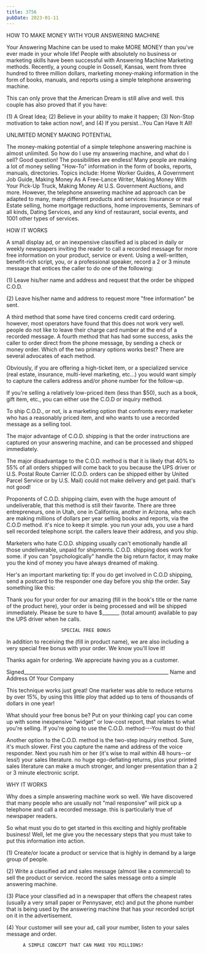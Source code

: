 ```yaml
---
title: 3756
pubDate: 2023-01-11
---
```


HOW TO MAKE MONEY WITH YOUR ANSWERING MACHINE

Your Answering Machine can be used to make MORE MONEY than you've
ever made in your whole life! People with absolutely no business
or marketing skills have been successful with Answering Machine
Marketing methods. Recently, a young couple in Gossell, Kansas,
went from three hundred to three million dollars, marketing
money-making information in the form of books, manuals, and
reports using a simple telephone answering machine.

This can only prove that the American Dream is still alive and
well. this couple has also proved that if you have:

(1) A Great Idea; (2) Believe in your ability to make it happen;
(3) Non-Stop motivation to take action now!, and (4) If you
persist...You Can Have It All!

UNLIMITED MONEY MAKING POTENTIAL

The money-making potential of a simple telephone answering
machine is almost unlimited. So how do I use my answering
machine, and what do I sell? Good question! The possibilities are
endless! Many people are making a lot of money selling "How-To"
information in the form of books, reports, manuals, directories.
Topics include: Home Worker Guides, A Government Job Guide,
Making Money As A Free-Lance Writer, Making Money With Your
Pick-Up Truck, Making Money At U.S. Government Auctions, and
more. However, the telephone answering machine ad approach can be
adapted to many, many different products and services: Insurance
or real Estate selling, home mortgage reductions, home
improvements, Seminars of all kinds, Dating Services, and any
kind of restaurant, social events, and 1001 other types of
services.

HOW IT WORKS

A small display ad, or an inexpensive classified ad is placed in
daily or weekly newspapers inviting the reader to call a recorded
message for more free information on your product, service or
event. Using a well-written, benefit-rich script, you, or a
professional speaker, record a 2 or 3 minute message that entices
the caller to do one of the following:

(1) Leave his/her name and address and request that the order be
shipped C.O.D.

(2) Leave his/her name and address to request more "free
information" be sent.

A third method that some have tired concerns credit card
ordering. however, most operators have found that this does not
work very well. people do not like to leave their charge card
number at the end of a recorded message. A fourth method that has
had some success, asks the caller to order direct from the phone
message, by sending a check or money order. Which of the two
primary options works best? There are several advocates of each
method.

Obviously, if you are offering a high-ticket item, or a
specialized service (real estate, insurance, multi-level
marketing, etc...) you would want simply to capture the callers
address and/or phone number for the follow-up.

If you're selling a relatively low-priced item (less than $50),
such as a book, gift item, etc., you can either use the C.O.D or
inquiry method.

To ship C.O.D., or not, is a marketing option that confronts
every marketer who has a reasonably priced item, and who wants to
use a recorded message as a selling tool.

The major advantage of C.O.D. shipping is that the order
instructions are captured on your answering machine, and can be
processed and shipped immediately.

The major disadvantage to the C.O.D. method is that it is likely
that 40% to 55% of all orders shipped will come back to you
because the UPS driver or U.S. Postal Route Carrier (C.O.D.
orders can be shipped either by United Parcel Service or by U.S.
Mail) could not make delivery and get paid. that's not good!

Proponents of C.O.D. shipping claim, even with the huge amount of
undeliverable, that this method is still their favorite. There
are three entrepreneurs, one in Utah, one in California, another
in Arizona, who each are making millions of dollars per year
selling books and reports, via the C.O.D method. it's nice to
keep it simple. you run your ads, you use a hard sell recorded
telephone script. the callers leave their address, and you ship.

Marketers who hate C.O.D. shipping usually can't emotionally
handle all those undeliverable, unpaid for shipments. C.O.D.
shipping does work for some. if you can "psychologically" handle
the big return factor, it may make you the kind of money you have
always dreamed of making.

Her's an important marketing tip: If you do get involved in C.O.D
shipping, send a postcard to the responder one day before you
ship the order. Say something like this:

Thank you for your order for our amazing (fill in the book's
title or the name of the product here), your order is being
processed and will be shipped immediately. Please be sure to have
$_______ (total amount) available to pay the UPS driver when he
calls.

                        SPECIAL FREE BONUS

In addition to receiving the (fill in product name), we are also
including a very special free bonus with your order. We know
you'll love it!

Thanks again for ordering. We appreciate having you as a
customer.

Signed___________________________________________________________
                   Name and Address Of Your Company 

This technique works just great! One marketer was able to reduce
returns by over 15%, by using this little ploy that added up to
tens of thousands of dollars in one year!

What should your free bonus be? Put on your thinking cap! you can
come up with some inexpensive "widget" or low-cost report, that
relates to what you're selling. If you're going to use the C.O.D.
method---You must do this!

Another option to the C.O.D. method is the two-step inquiry
method. Sure, it's much slower. First you capture the name and
address of the voice responder. Next you rush him or her (it's
wise to mail within 48 hours--or less!) your sales literature. no
huge ego-deflating returns, plus your printed sales literature
can make a much stronger, and longer presentation than a 2 or 3
minute electronic script.

WHY IT WORKS

Why does a simple answering machine work so well. We have
discovered that many people who are usually not "mail responsive"
will pick up a telephone and call a recorded message. this is
particularly true of newspaper readers.

So what must you do to get started in this exciting and highly
profitable business! Well, let me give you the necessary steps
that you must take to put this information into action.

(1) Create/or locate a product or service that is highly in
demand by a large group of people.

(2) Write a classified ad and sales message (almost like a
commercial) to sell the product or service. record the sales
message onto a simple answering machine.

(3) Place your classified ad in a newspaper that offers the
cheapest rates (usually a very small paper or Pennysaver, etc)
and put the phone number that is being used by the answering
machine that has your recorded script on it in the advertisement.

(4) Your customer will see your ad, call your number, listen to
your sales message and order.
           
          A SIMPLE CONCEPT THAT CAN MAKE YOU MILLIONS!